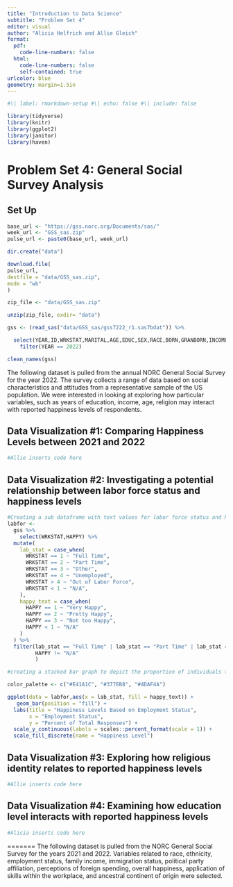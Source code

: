 ```yaml
---
title: "Introduction to Data Science"
subtitle: "Problem Set 4"
editor: visual
author: "Alicia Helfrich and Allie Gleich"
format: 
  pdf:
    code-line-numbers: false
  html: 
    code-line-numbers: false
    self-contained: true
urlcolor: blue
geometry: margin=1.5in
---
```


```r
#\| label: rmarkdown-setup #\| echo: false #\| include: false

library(tidyverse)
library(knitr)
library(ggplot2)
library(janitor)
library(haven)

```

# Problem Set 4: General Social Survey Analysis

## Set Up

```r

base_url <- "https://gss.norc.org/Documents/sas/"
week_url <- "GSS_sas.zip"
pulse_url <- paste0(base_url, week_url)

dir.create("data")

download.file(
pulse_url,
destfile = "data/GSS_sas.zip",
mode = "wb"
)

zip_file <- "data/GSS_sas.zip"

unzip(zip_file, exdir= "data")

gss <- (read_sas("data/GSS_sas/gss7222_r1.sas7bdat")) %>% 

  select(YEAR,ID,WRKSTAT,MARITAL,AGE,EDUC,SEX,RACE,BORN,GRANBORN,INCOME,PARTYID,NATAID,RELIG,HAPPY,CONEDUC,MYSKILLS,HISPANIC,BALLOT,ETHWORLD1,ETHWORLD2,ETHWORLD3,ETHWORLD4,ETHWORLD5,ETHWORLD6,ETHWORLD7,ETHWORLD8,ETHWORLD9) %>% 
    filter(YEAR == 2022) 

clean_names(gss)
```

The following dataset is pulled from the annual NORC General Social Survey for the year 2022. The survey collects a range of data based on social characteristics and attitudes from a representative sample of the US population. We were interested in looking at exploring how particular variables, such as years of education, income, age, religion may interact with reported happiness levels of respondents.

## Data Visualization #1: Comparing Happiness Levels between 2021 and 2022

```r

#Allie inserts code here

```

## Data Visualization #2: Investigating a potential relationship between labor force status and happiness levels

```r


#Creating a sub dataframe with text values for labor force status and happiness levels. 
labfor <- 
  gss %>% 
    select(WRKSTAT,HAPPY) %>% 
  mutate(
    lab_stat = case_when(
      WRKSTAT == 1 ~ "Full Time",
      WRKSTAT == 2 ~ "Part Time",
      WRKSTAT == 3 ~ "Other",
      WRKSTAT == 4 ~ "Unemployed",
      WRKSTAT > 4 ~ "Out of Labor Force",
      WRKSTAT < 1 ~ "N/A",
    ),
    happy_text = case_when(
      HAPPY == 1 ~ "Very Happy",
      HAPPY == 2 ~ "Pretty Happy",
      HAPPY == 3 ~ "Not too Happy",
      HAPPY < 1 ~ "N/A"
    )
  ) %>% 
  filter(lab_stat == "Full Time" | lab_stat == "Part Time" | lab_stat == "Unemployed", 
         HAPPY != "N/A"
         ) 

#creating a stacked bar graph to depict the proportion of individuals that reported each happiness level, by general employment status.

color_palette <- c("#E41A1C", "#377EB8", "#4DAF4A")

ggplot(data = labfor,aes(x = lab_stat, fill = happy_text)) +
   geom_bar(position = "fill") +
  labs(title = "Happiness Levels Based on Employment Status",
       x = "Employment Status",
       y = "Percent of Total Responses") +
  scale_y_continuous(labels = scales::percent_format(scale = 1)) +
  scale_fill_discrete(name = "Happiness Level")


```

## Data Visualization #3: Exploring how religious identity relates to reported happiness levels

```r

#Allie inserts code here

```

## Data Visualization #4: Examining how education level interacts with reported happiness levels

```r

#Alicia inserts code here

```

======= The following dataset is pulled from the NORC General Social Survey for the years 2021 and 2022. Variables related to race, ethnicity, employment status, family income, immigration status, political party affiliation, perceptions of foreign spending, overall happiness, application of skills within the workplace, and ancestral continent of origin were selected.
